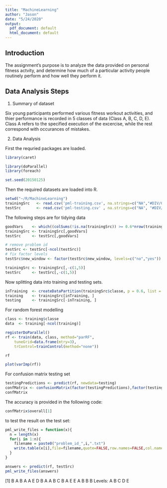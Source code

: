 ```yaml
---
title: "MachineLearning"
author: "Jason"
date: "5/24/2020"
output:
  pdf_document: default
  html_document: default
---
```


## Introduction
The assignment's purpose is to analyze the data provided on personal fitness actvity, and determine how much of a particular activity people routinely perform and how well they perform it. 

## Data Analysis Steps

1. Summary of dataset

Six young participants performed various fitness workout activities, and thier performance is recorded in 5 classes of data (Class A, B, C, D, E). 
Class A refers to the specified execution of the excercise, while the rest correspond with occurances of mistakes. 

2. Data Analysis

First the requried packages are loaded. 
```r
library(caret)
```

```r
library(doParallel)
library(foreach)
```

```r
set.seed(20150125)
```


Then the required datasets are loaded into R.

```r
setwd("~/R/MachineLearning")
trainingSrc   <- read.csv('pml-training.csv', na.strings=c("NA","#DIV/0!", ""))
testSrc       <- read.csv('pml-testing.csv' , na.strings=c("NA", "#DIV/0!", ""))
```

The following steps are for tidying data
```r
goodVars    <- which((colSums(!is.na(trainingSrc)) >= 0.6*nrow(trainingSrc)))
trainingSrc <- trainingSrc[,goodVars]
testSrc     <- testSrc[,goodVars]
```

```r
# remove problem id
testSrc <- testSrc[-ncol(testSrc)]
# fix factor levels
testSrc$new_window <- factor(testSrc$new_window, levels=c("no","yes"))
```

```r
trainingSrc <- trainingSrc[,-c(1,5)]
testSrc     <- testSrc[,-c(1,5)]
```

Now splitting data into training and testing sets.
```r
inTraining  <- createDataPartition(trainingSrc$classe, p = 0.6, list = FALSE)
training    <- trainingSrc[inTraining, ]
testing     <- trainingSrc[-inTraining, ]
```


For random forest modelling
```r
class <- training$classe
data  <- training[-ncol(training)]
```

```r
registerDoParallel()
rf <- train(data, class, method="parRF", 
    tuneGrid=data.frame(mtry=3), 
    trControl=trainControl(method="none"))
```

```r
rf
```

```r
plot(varImp(rf))
```

For confusion matrix testing set 
```r
testingPredictions <- predict(rf, newdata=testing)
confMatrix <- confusionMatrix(factor(testingPredictions),factor(testing$classe))
confMatrix
```

The accuracy is provided in the following code:
```r
confMatrix$overall[1]
```

to test the result on the test set:
```r
pml_write_files = function(x){
  n = length(x)
  for(i in 1:n){
    filename = paste0("problem_id_",i,".txt")
    write.table(x[i],file=filename,quote=FALSE,row.names=FALSE,col.names=FALSE)
  }
}

answers <- predict(rf, testSrc)
pml_write_files(answers)
```

[1] B A B A A E D B A A B C B A E E A B B B
 Levels: A B C D E
